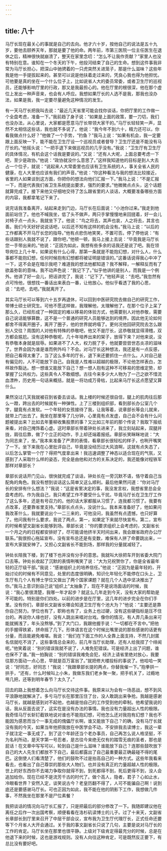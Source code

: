 ```yaml
---
---
---
```

title: 八十
---



马厅长现在最关心的事就是自己的去向。他才六十岁，按他自己的说法是五十九岁，要他去颐养天年，那就是要了他的命。两年前，市第三医院一位主任医生在退休之后，精神很快就崩溃了，整天在家里念叨：“怎么不让我作贡献？”家里人也没有特别在意。谁知在一个冬天的下午，他投河结束了自己的生命。想到这件事我非常为马厅长担心，把深山中驰骋着的一只虎突然关进笼子，那是什么滋味？这些年我是他一手提拔起来的。甚至可以说是他扶着走过来的，凭良心我也得为他担忧。可他要是真的坐在一个什么位子上，比如说省人大的委员常委，或者卫生厅的巡视员，还能够影响厅里的行政，那又是我最担心的。他在厅里的根很深，他在那个虚位上发出一种声音来，也会有人呼应。我想如果厅长的人选不是我，那我也没办法，如果是我，我一定要尽量避免这种情况的发生。

有一天马厅长把我叫去说：“最近几天省里可能会找你谈话，你把厅里的工作做一个全盘考虑，准备一下。”我前趋了身子说：“如果是上面的政策，要一刀切，我们也没办法，从心里说，大家都是愿意马厅长带领大家干的。”马厅长轻轻笑一声，显然不太相信这些话，我也就不多说了。他说：“我今年不到六十，精力还可以，你看我做点什么好？”他做了一个手势，“钓鱼？”我马上说：“如果有机会，我一定要跟上面反映一下，能不能在卫生厅设一个巡视员或者督导？卫生厅还是不能没有马厅长的。”他摇头说：“一把手退下来做巡视员的几乎没有。”我说：“卫生厅有卫生厅的具体情况，有机会这个话我是要说的。”又说：“还有人大呢，上面总要考虑一下吧，至少是政协。”他说：“政协就没什么意思了。”这样我知道他的目标是到人大去占一个位子，就说：“说起来人大常委里也应该有卫生系统的人，事关全省人民的健康，在人大里也应该有我们的声音。”他说：“你这种看法与我的想法比较接近，省里的人如果谈到这方面，你把你的想法向他们汇报一下。”我马上说：“不是汇报一下，而是代表我们省卫生系统提出要求，强烈的要求。”他微微点点头，这个话题就算完成了。接下来他又仔细地交待了怎么跟省里的人谈话，大概要准备哪些方面的内容，我都拿笔记下来了。

说完话我准备离开，站起来走到门边，马厅长在后面说：“小池你过来。”我走到他面前站住了。他也不喊我坐，低了头不做声，两只手掌慢慢地来回搓着，好一会儿对椅子点一点头，我就坐下了。他说：“鸟之将去，其声也哀，人之将去，其言也善。我们今天好好说说话吧，以后还不知有这样的机会没有。”我马上说：“以后的工作都离不开马厅长您的指导。”他有点悲伤地笑笑，不置可否。停了停他说：“有些话跟别人我就不说了，跟你吧，”他顿一顿，我马上接上去说：“毕竟我是马厅长您一手带出来的。”他说：“正因为如此，我想有些多余的话我还是说了吧。我在领导岗位上几十年，如果说有什么心得，那第一条就是不能抱幻想，对什么人，什么事都不能抱幻想，任何时候抱有幻想都将被证明是错误的。”这番话说得我心中冲了一下，这不会是在暗示我吧？难道我的想法他都知道？我不解释，一解释反而有了欲盖弥彰的意味。我不动声色说：“我记下了。”似乎他讲的是别人，而我是一个例外。他讲了好一会儿，把话讲完了，我说：“记下了。”他轻声说：“去吧。”我忽然有点可怜他，很想找一番话出来表白一番，让他放心。他似乎看透了我的心思，说：“去吧，去吧。”我就离开了。

其实马厅长可以等到六十五岁再退休，可以回到中医研究院去做自己的研究工作，带博士硕士研究生。可他不愿这样做，我理解他，太理解他了。在那个位子上呆了那么久，已经形成了一种固定的难以移易的体验方式，他需要别人对他恭敬，需要自己说话能够算数，这不是一个普通的研究人员能够达到的境界。因此他无论如何都舍不得离开圈子，离开了圈子，他的世界就坍塌了。更何况他回研究院去怎么跟别人交往？周围的人对他有特殊的恭敬吧，他又不是厅长，这恭敬就显得滑稽，双方都会尴尬。没有这种恭敬呢，几十年培养出来的架子，放得下来？对他来说，没有恭敬本身就是屈辱。如果进不了人大，权力脱了手，他就要尝尝世态炎凉的滋味了。世界会因为谁是谁而例外吗？不会。对马厅长这种想法，我还是有一点反感，把自己看得太重了，当了这么多年的厅长，退下来还要抓住一点什么。人对自己是有偏见的，人不可能放下自己。自我是人性难以超越的极限，不论他怎样表白，怎样故作豁达。想一想谁又能放下自己？想一想人抱有这种不可移易的思维定势，却掌握了公共权力。这些真令人不敢细想。古往今来多少大人物为了一己之欲不惜流血漂杵，历史用一句话来概括，就是一将功成万骨枯，比起来马厅长这点愿望又算什么。

果然没过几天我就被召到省委去谈话。我上楼的时候还很自信，腿上的肌肉往后那么一蹬，跨出去的时候就有一种弹性。上了三楼到组织部，看到部长办公室几个字，腿竟有点发软。一个年轻的女孩接待了我，让我等着，说章部长等会儿就来，就带上门出去了。我坐在那里等了几分钟，心里竟有点发虚，自己会不会有什么问题被提出来？比如去年董柳收集股票的事？又比如三年前的那个传说？我取下报纸来看，对自己掩饰着心虚。这时章部长带着钟处长进来了，我立刻站起来，双腿并拢，肩往后靠，做了个立正的动作，手上却还端着报纸。章部长笑眯眯地说：“大为同志来了，坐。”我本来准备了严肃的表情，看章部长很轻松的样子，也咧开嘴笑了一下。坐下来我在心里批评自己，毕竟是没经历过大风浪啊，这就有点失态了，以后怎么掌管一个厅？得把气度拿出来！我迅速调整了神态以适合现在的气氛，又感到了人采取什么样的姿态，完全是由他和对方的关系决定的，我还能像对程铁军那样对章部长？

章部长说话开门见山，很快就完成了谈话，钟处长在一旁沉默不语，恪守着自己当配角的角色。我没有想到谈话这么简单又这么顺利。最后他果然问道：“你对马厅长的安排有什么想法？”我说：“这是省里决定的事，我没发言权，我想省里总会全盘考虑的。作为我自己，我只希望工作不要受什么干扰。毕竟马厅长在卫生厅工作了这么多年，还是有号召力的。他的话大家都服从习惯了，连我都习惯了。我要有点改革，还要靠省里支持。”章部长点点头，没说什么。我本来准备好了，他如果问我改革什么，我就要说出个一二三来的，可他没问，我虽然有点遗憾，也只好算了。他问我有什么要求，我说了两点，第一，如果定下来就尽快宣布。第二，宣布的时候希望文副省长能够到场。章部长说：“你的要求组织上会考虑的，文副省长一个月之内的日程都安排好了，尽可能请他挤半天时间出来，我会跟省政府办公厅联系。”我很担心拖延宣布，没有宣布总还是有变数，难保有人拼了命要跳出来，一宣布大家就安神了。又担心文副省长不能到场，那样我的分量就减轻了。

钟处长陪我下楼，到了楼下也并没有分手的意思。我就叫大徐把车开到省委大院门口去等。钟处长收起了沉默的表情咧嘴笑了说：“大为兄祝贺你了，你是全省最年轻的正厅级干部。”我说：“感谢组织上的培养信任。”他说：“正因为是最年轻的，开始讨论的时候有不同意见，处里的态度很明确，知识化年轻化不能停在口头上，卫生厅有几个人有博士学位又做出了两个国家课题？就在几个人选中坚决推出了你。”我马上意识到自己说“组织上”太抽象了，现在不是说场面话的时候，我说：“我心里很清楚，我哪一年才起步？就这么几年走到今天，没有大家的帮助是不可能的。特别是你们四处。以前的进步是在厅里，这几年的进步完全在你们手里。没有你们，章部长文副省长哪会知道卫生厅有个池大为？”他说：“主要还是靠你自己努力。学位也有了，职称也有了，业务上也过硬，没有这些硬指标是压不住台的。再说你人缘也好，没有人跳出来唱对台戏。像你的情况，有人弄几条出来可能就搁浅了，年头没熬够。”到了大门口，我跟他握手说：“一切都在不言中。”把他的手握得铁紧，拼命摇了几下。形体语言在这个时候比嘴里说的那些感谢的话更有分量，而且能避免难堪。我说：“我们在下面工作的人全靠上面支持，不然几封匿名信就吃不消了，这些事情总会来的，前几年当厅长助理，还有人给我捏了个绯闻呢。”他笑着说：“别的错误我就不说了，人难免犯错误。可是经济上出了问题，谁也保不了谁。”我一拍胸说：“别的错误我难免会犯，经济上请省里绝对放心，我要往那方面动一点心思，早就是百万富翁了。”就把修大楼投标的事说了。他哈哈一笑说：“好同志，好同志！”我说：“我跟章部长提的两点，你替我催一下。”抱拳拱一拱手，“还有，什么时候叫上小朱，我做东我们老乡聚一聚，把手机关了，过瘾地甩几把，还等到明年春节？太久了。”

回去的路上我想着怎么向马厅长交待这件事。我原来以为会有一场恶战，想不到风平浪静地就解决了。多亏马厅长在那里压住了台，没人敢跳出来争抢。我越是感谢马厅长，就越是感到对不起他，也越是怕自己的工作受到他的牵制。他希望我说的话，我从反面去说了，这实在是没有办法的事情。我也没有力量超出人性的极限。我奇怪马厅长斩钉截铁地说对谁也不能抱幻想，可他怎么还对我抱有幻想？我也不能因为感恩而当个一事无成的傀儡厅长啊，谁又能放下自己？的确，没有马厅长就没有我的今天，如果当年他把我放在中医学会不动，不安排我去读博士，我这一辈子就注定一事无成了。到了这个年龄还当个老办事员，自己再怎么说人格坚挺，不为名利所动，是天字第一号忍者，是古往今来绝无仅有的踏雪无痕的圣者，那也是屁话！在文章中写写可以，轮到自己是什么滋味？谁能放下自己？连那些鼓吹放下自己的大人先生们都放不下自己，最后都露出了自己最重要最正确最碰不得的尾巴。这倒使人们看清楚了，他们的鼓吹不过是抬高自己的一种方式。这些年我看来看去，也看出了自己尊崇的那些大人物们，也并没有真正的力量超越人性的极限。世上的好东西你不去竭力争取你就得不到，到死都得不到，死后更得不到，没人会追加给你。现在已经不是流芳千古的时代了。做个高人，隐者，君子？心如止水，冷眼看世界？安然入定，谈笑说古今？老皇历翻不得了，人可不能骗自己啊！说到底还是要感谢马厅长。可也正因为如此，我不能在他的阴影下工作，我想做几件事，不然我坐在那里不是尸位素餐？

我把谈话的情况向马厅长汇报了，只是把最后的部分修改了一下。我随即建议他在离任之后作一次出国考察，顺便看看在洛杉矶读博士的儿子。过了十来天，文副省长章部长到厅里来召开了中层干部会议，宣布我为卫生厅代理厅长，正式任命还要等下个月省人大开会通过。关于我的事文副省长只说了几句，主要是说对马厅长的工作的肯定。马厅长坐在那里也很平静。上级对下级肯定得最充分的时候，总是在他退下来的时候，这也是游戏规则。没有人向往这种肯定，可是既然反正要下，有总比没有要好吧。